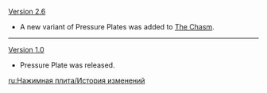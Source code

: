 {{Change History/Header}}
[[Version 2.6]]
*A new variant of Pressure Plates was added to [[The Chasm (Subregion)|The Chasm]].
----
[[Version 1.0]]
*Pressure Plate was released.
<noinclude>

[[ru:Нажимная плита/История изменений]]
</noinclude>